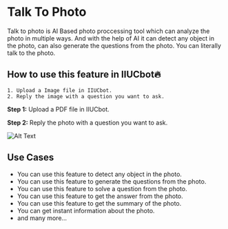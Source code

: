 # Talk To Photo

Talk to photo is AI Based photo proccessing tool which can analyze the photo in multiple ways. And with the help
of AI it can detect any object in the photo, can also generate the questions from the photo. You can literally talk to the photo.


## How to use this feature in IIUCbot🔥

```
1. Upload a Image file in IIUCbot.
2. Reply the image with a question you want to ask.
```

**Step 1:** Upload a PDF file in IIUCbot. 

**Step 2:** Reply the photo with a question you want to ask.



![Alt Text](/ai/photo/1.png)


## Use Cases

- You can use this feature to detect any object in the photo.
- You can use this feature to generate the questions from the photo.
- You can use this feature to solve a question from the photo.
- You can use this feature to get the answer from the photo.
- You can use this feature to get the summary of the photo.
- You can get instant information about the photo.
- and many more...



